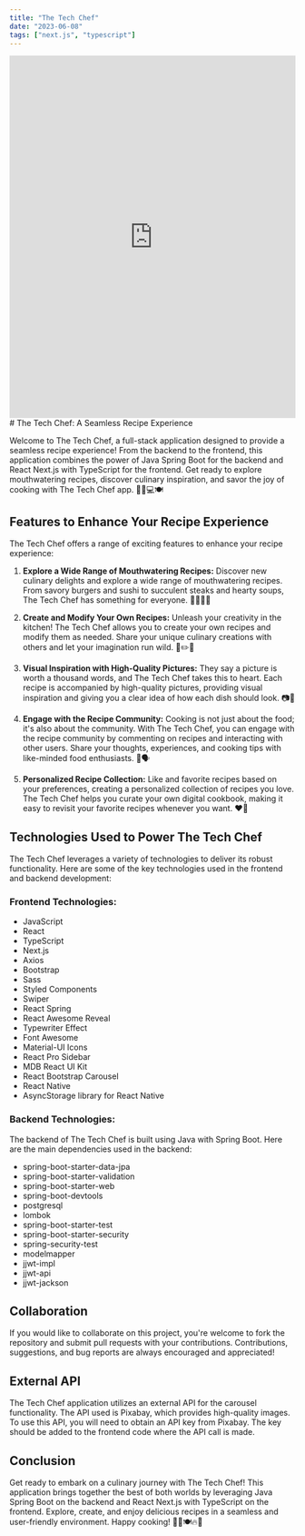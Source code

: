 ```yaml
---
title: "The Tech Chef"
date: "2023-06-08"
tags: ["next.js", "typescript"]
---
```

<iframe src="https://www.linkedin.com/embed/feed/update/urn:li:ugcPost:7068879617301823488" height="637" width="504" frameborder="0" allowfullscreen="" title="Post incorporato"></iframe>
# The Tech Chef: A Seamless Recipe Experience

Welcome to The Tech Chef, a full-stack application designed to provide a seamless recipe experience! From the backend to the frontend, this application combines the power of Java Spring Boot for the backend and React Next.js with TypeScript for the frontend. Get ready to explore mouthwatering recipes, discover culinary inspiration, and savor the joy of cooking with The Tech Chef app. 🚀🌿💻🍽️

## Features to Enhance Your Recipe Experience

The Tech Chef offers a range of exciting features to enhance your recipe experience:

1. **Explore a Wide Range of Mouthwatering Recipes:** Discover new culinary delights and explore a wide range of mouthwatering recipes. From savory burgers and sushi to succulent steaks and hearty soups, The Tech Chef has something for everyone. 🍔🍣🥩🍲

2. **Create and Modify Your Own Recipes:** Unleash your creativity in the kitchen! The Tech Chef allows you to create your own recipes and modify them as needed. Share your unique culinary creations with others and let your imagination run wild. 📝✏️📸

3. **Visual Inspiration with High-Quality Pictures:** They say a picture is worth a thousand words, and The Tech Chef takes this to heart. Each recipe is accompanied by high-quality pictures, providing visual inspiration and giving you a clear idea of how each dish should look. 📷👀

4. **Engage with the Recipe Community:** Cooking is not just about the food; it's also about the community. With The Tech Chef, you can engage with the recipe community by commenting on recipes and interacting with other users. Share your thoughts, experiences, and cooking tips with like-minded food enthusiasts. 💬🗣️

5. **Personalized Recipe Collection:** Like and favorite recipes based on your preferences, creating a personalized collection of recipes you love. The Tech Chef helps you curate your own digital cookbook, making it easy to revisit your favorite recipes whenever you want. ❤️📌

## Technologies Used to Power The Tech Chef

The Tech Chef leverages a variety of technologies to deliver its robust functionality. Here are some of the key technologies used in the frontend and backend development:

### Frontend Technologies:

- JavaScript
- React
- TypeScript
- Next.js
- Axios
- Bootstrap
- Sass
- Styled Components
- Swiper
- React Spring
- React Awesome Reveal
- Typewriter Effect
- Font Awesome
- Material-UI Icons
- React Pro Sidebar
- MDB React UI Kit
- React Bootstrap Carousel
- React Native
- AsyncStorage library for React Native

### Backend Technologies:

The backend of The Tech Chef is built using Java with Spring Boot. Here are the main dependencies used in the backend:

- spring-boot-starter-data-jpa
- spring-boot-starter-validation
- spring-boot-starter-web
- spring-boot-devtools
- postgresql
- lombok
- spring-boot-starter-test
- spring-boot-starter-security
- spring-security-test
- modelmapper
- jjwt-impl
- jjwt-api
- jjwt-jackson

## Collaboration

If you would like to collaborate on this project, you're welcome to fork the repository and submit pull requests with your contributions. Contributions, suggestions, and bug reports are always encouraged and appreciated!

## External API

The Tech Chef application utilizes an external API for the carousel functionality. The API used is Pixabay, which provides high-quality images. To use this API, you will need to obtain an API key from Pixabay. The key should be added to the frontend code where the API call is made.

## Conclusion

Get ready to embark on a culinary journey with The Tech Chef! This application brings together the best of both worlds by leveraging Java Spring Boot on the backend and React Next.js with TypeScript on the frontend. Explore, create, and enjoy delicious recipes in a seamless and user-friendly environment. Happy cooking! 🍳🌟🍽️🔥🚀

